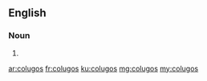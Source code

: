 ==English==

===Noun===
{{head|en|plural}}

# {{plural of|colugo|lang=en}}

[[ar:colugos]]
[[fr:colugos]]
[[ku:colugos]]
[[mg:colugos]]
[[my:colugos]]